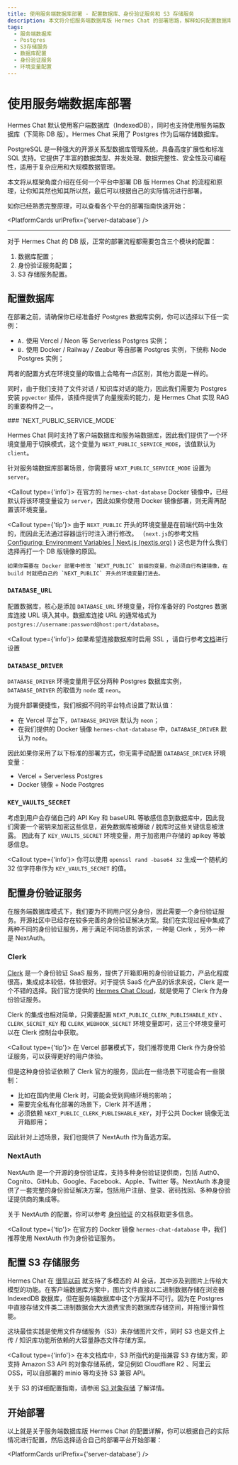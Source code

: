 ```yaml
---
title: 使用服务端数据库部署 - 配置数据库、身份验证服务和 S3 存储服务
description: 本文将介绍服务端数据库版 Hermes Chat 的部署思路，解释如何配置数据库、身份验证服务和 S3 存储服务。
tags:
  - 服务端数据库
  - Postgres
  - S3存储服务
  - 数据库配置
  - 身份验证服务
  - 环境变量配置
---
```


# 使用服务端数据库部署

Hermes Chat 默认使用客户端数据库（IndexedDB），同时也支持使用服务端数据库（下简称 DB 版）。Hermes Chat 采用了 Postgres 作为后端存储数据库。

<Callout>
  PostgreSQL 是一种强大的开源关系型数据库管理系统，具备高度扩展性和标准 SQL
  支持。它提供了丰富的数据类型、并发处理、数据完整性、安全性及可编程性，适用于复杂应用和大规模数据管理。
</Callout>

本文将从框架角度介绍在任何一个平台中部署 DB 版 Hermes Chat 的流程和原理，让你知其然也知其所以然，最后可以根据自己的实际情况进行部署。

如你已经熟悉完整原理，可以查看各个平台的部署指南快速开始：

<PlatformCards urlPrefix={'server-database'} />

---

对于 Hermes Chat 的 DB 版，正常的部署流程都需要包含三个模块的配置：

1. 数据库配置；
2. 身份验证服务配置；
3. S3 存储服务配置。

## 配置数据库

在部署之前，请确保你已经准备好 Postgres 数据库实例，你可以选择以下任一实例：

- `A.` 使用 Vercel / Neon 等 Serverless Postgres 实例；
- `B.` 使用 Docker / Railway / Zeabur 等自部署 Postgres 实例，下统称 Node Postgres 实例；

<Callout>两者的配置方式在环境变量的取值上会略有一点区别，其他方面是一样的。</Callout>

同时，由于我们支持了文件对话 / 知识库对话的能力，因此我们需要为 Postgres 安装 `pgvector` 插件，该插件提供了向量搜索的能力，是 Hermes Chat 实现 RAG 的重要构件之一。

<Steps>
  ### `NEXT_PUBLIC_SERVICE_MODE`

  Hermes Chat 同时支持了客户端数据库和服务端数据库，因此我们提供了一个环境变量用于切换模式，这个变量为 `NEXT_PUBLIC_SERVICE_MODE`，该值默认为 `client`。

  针对服务端数据库部署场景，你需要将 `NEXT_PUBLIC_SERVICE_MODE` 设置为 `server`。

  <Callout type={'info'}>
    在官方的 `hermes-chat-database` Docker 镜像中，已经默认将该环境变量设为 `server`，因此如果你使用
    Docker 镜像部署，则无需再配置该环境变量。
  </Callout>

  <Callout type={'tip'}>
    由于 `NEXT_PUBLIC` 开头的环境变量是在前端代码中生效的，而因此无法通过容器运行时注入进行修改。 （`next.js`的参考文档 [Configuring: Environment Variables | Next.js (nextjs.org)](https://nextjs.org/docs/pages/building-your-application/configuring/environment-variables) ) 这也是为什么我们选择再打一个 DB 版镜像的原因。

    如果你需要在 Docker 部署中修改 `NEXT_PUBLIC` 前缀的变量，你必须自行构建镜像，在 build 时就把自己的 `NEXT_PUBLIC` 开头的环境变量打进去。
  </Callout>

  ### `DATABASE_URL`

  配置数据库，核心是添加 `DATABASE_URL` 环境变量，将你准备好的 Postgres 数据库连接 URL 填入其中。数据库连接 URL 的通常格式为 `postgres://username:password@host:port/database`。

  <Callout type={'info'}>
    如果希望连接数据库时启用 SSL
    ，请自行参考[文档](https://stackoverflow.com/questions/14021998/using-psql-to-connect-to-postgresql-in-ssl-mode)进行设置
  </Callout>

  ### `DATABASE_DRIVER`

  `DATABASE_DRIVER` 环境变量用于区分两种 Postgres 数据库实例，`DATABASE_DRIVER` 的取值为 `node` 或 `neon`。

  为提升部署便捷性，我们根据不同的平台特点设置了默认值：

  - 在 Vercel 平台下，`DATABASE_DRIVER` 默认为 `neon`；
  - 在我们提供的 Docker 镜像 `hermes-chat-database` 中，`DATABASE_DRIVER` 默认为 `node`。

  因此如果你采用了以下标准的部署方式，你无需手动配置 `DATABASE_DRIVER` 环境变量：

  - Vercel + Serverless Postgres
  - Docker 镜像 + Node Postgres

  ### `KEY_VAULTS_SECRET`

  考虑到用户会存储自己的 API Key 和 baseURL 等敏感信息到数据库中，因此我们需要一个密钥来加密这些信息，避免数据库被爆破 / 脱库时这些关键信息被泄露。 因此有了 `KEY_VAULTS_SECRET` 环境变量，用于加密用户存储的 apikey 等敏感信息。

  <Callout type={'info'}>
    你可以使用 `openssl rand -base64 32` 生成一个随机的 32 位字符串作为 `KEY_VAULTS_SECRET` 的值。
  </Callout>
</Steps>

## 配置身份验证服务

在服务端数据库模式下，我们要为不同用户区分身份，因此需要一个身份验证服务。开源社区中已经存在较多完善的身份验证解决方案。我们在实现过程中集成了两种不同的身份验证服务，用于满足不同场景的诉求，一种是 Clerk ，另外一种是 NextAuth。

### Clerk

[Clerk](https://clerk.com?utm_source=hermeslabs\&utm_medium=docs) 是一个身份验证 SaaS 服务，提供了开箱即用的身份验证能力，产品化程度很高，集成成本较低，体验很好。对于提供 SaaS 化产品的诉求来说，Clerk 是一个不错的选择。我们官方提供的 [Hermes Chat Cloud](https://hermes-chat.com)，就是使用了 Clerk 作为身份验证服务。

Clerk 的集成也相对简单，只需要配置 `NEXT_PUBLIC_CLERK_PUBLISHABLE_KEY` 、 `CLERK_SECRET_KEY` 和 `CLERK_WEBHOOK_SECRET` 环境变量即可，这三个环境变量可以在 Clerk 控制台中获取。

<Callout type={'tip'}>
  在 Vercel 部署模式下，我们推荐使用 Clerk 作为身份验证服务，可以获得更好的用户体验。
</Callout>

但是这种身份验证依赖了 Clerk 官方的服务，因此在一些场景下可能会有一些限制：

- 比如在国内使用 Clerk 时，可能会受到网络环境的影响；
- 需要完全私有化部署的场景下，Clerk 并不适用；
- 必须依赖 `NEXT_PUBLIC_CLERK_PUBLISHABLE_KEY`，对于公共 Docker 镜像无法开箱即用；

因此针对上述场景，我们也提供了 NextAuth 作为备选方案。

### NextAuth

NextAuth 是一个开源的身份验证库，支持多种身份验证提供商，包括 Auth0、Cognito、GitHub、Google、Facebook、Apple、Twitter 等。NextAuth 本身提供了一套完整的身份验证解决方案，包括用户注册、登录、密码找回、多种身份验证提供商的集成等。

关于 NextAuth 的配置，你可以参考 [身份验证](/zh/docs/self-hosting/advanced/authentication) 的文档获取更多信息。

<Callout type={'tip'}>
  在官方的 Docker 镜像 `hermes-chat-database` 中，我们推荐使用 NextAuth 作为身份验证服务。
</Callout>

## 配置 S3 存储服务

Hermes Chat 在 [很早以前](https://x.com/hermeslabs/status/1724289575672291782) 就支持了多模态的 AI 会话，其中涉及到图片上传给大模型的功能。在客户端数据库方案中，图片文件直接以二进制数据存储在浏览器 IndexedDB 数据库，但在服务端数据库中这个方案并不可行。因为在 Postgres 中直接存储文件类二进制数据会大大浪费宝贵的数据库存储空间，并拖慢计算性能。

这块最佳实践是使用文件存储服务（S3）来存储图片文件，同时 S3 也是文件上传 / 知识库功能所依赖的大容量静态文件存储方案。

<Callout type={'info'}>
  在本文档库中，S3 所指代的是指兼容 S3 存储方案，即支持 Amazon S3 API 的对象存储系统，常见例如
  Cloudflare R2 、阿里云 OSS，可以自部署的 minio 等均支持 S3 兼容 API。
</Callout>

关于 S3 的详细配置指南，请参阅 [S3 对象存储](/zh/docs/self-hosting/advanced/s3) 了解详情。

## 开始部署

以上就是关于服务端数据库版 Hermes Chat 的配置详解，你可以根据自己的实际情况进行配置，然后选择适合自己的部署平台开始部署：

<PlatformCards urlPrefix={'server-database'} />
